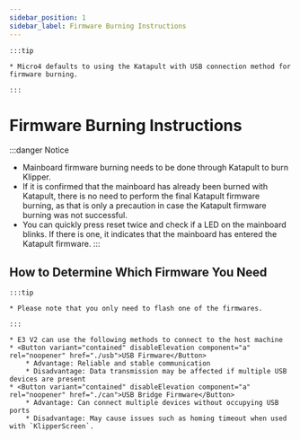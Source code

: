 ```yaml
---
sidebar_position: 1
sidebar_label: Firmware Burning Instructions
---
```


    :::tip

    * Micro4 defaults to using the Katapult with USB connection method for firmware burning.

    :::

# Firmware Burning Instructions

:::danger Notice
* Mainboard firmware burning needs to be done through Katapult to burn Klipper.
* If it is confirmed that the mainboard has already been burned with Katapult, there is no need to perform the final Katapult firmware burning, as that is only a precaution in case the Katapult firmware burning was not successful.
* You can quickly press reset twice and check if a LED on the mainboard blinks. If there is one, it indicates that the mainboard has entered the Katapult firmware.
:::

## How to Determine Which Firmware You Need

    :::tip

    * Please note that you only need to flash one of the firmwares.

    :::
    
    * E3 V2 can use the following methods to connect to the host machine
    * <Button variant="contained" disableElevation component="a" rel="noopener" href="./usb">USB Firmware</Button>
        * Advantage: Reliable and stable communication
        * Disadvantage: Data transmission may be affected if multiple USB devices are present
    * <Button variant="contained" disableElevation component="a" rel="noopener" href="./can">USB Bridge Firmware</Button>
        * Advantage: Can connect multiple devices without occupying USB ports
        * Disadvantage: May cause issues such as homing timeout when used with `KlipperScreen`.
